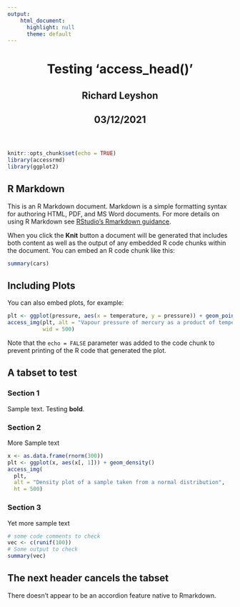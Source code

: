 ```yaml
---
output:
    html_document:
      highlight: null
      theme: default
---
```

<html lang="en">
<header>
  <meta charset="utf-8"/>
  <title>Testing 'access_head()'</title>
  <h1 class="title toc-ignore">Testing 'access_head()'</h1>
  <h2 class="author toc-ignore">Richard Leyshon</h2>
  <h2 class="date toc-ignore">03/12/2021</h2>
</header>
<body>
```r
knitr::opts_chunk$set(echo = TRUE)
library(accessrmd)
library(ggplot2)
```

## R Markdown

This is an R Markdown document. Markdown is a simple formatting syntax for authoring HTML, PDF, and MS Word documents. For more details on using R Markdown see [RStudio's Rmarkdown guidance](http://rmarkdown.rstudio.com).

When you click the **Knit** button a document will be generated that includes both content as well as the output of any embedded R code chunks within the document. You can embed an R code chunk like this:

```r
summary(cars)
```

## Including Plots

You can also embed plots, for example:

```r
plt <- ggplot(pressure, aes(x = temperature, y = pressure)) + geom_point()
access_img(plt, alt = "Vapour pressure of mercury as a product of temperature",
           wid = 500)

```

Note that the `echo = FALSE` parameter was added to the code chunk to prevent printing of the R code that generated the plot.

## A tabset to test {.tabset}


### Section 1

Sample text. Testing **bold**.

### Section 2

More Sample text

```r
x <- as.data.frame(rnorm(300))
plt <- ggplot(x, aes(x[, 1])) + geom_density()
access_img(
  plt,
  alt = "Density plot of a sample taken from a normal distribution",
  ht = 500)
```


### Section 3

Yet more sample text

```r
# some code comments to check
vec <- c(runif(100))
# Some output to check
summary(vec)

```


## The next header cancels the tabset

There doesn't appear to be an accordion feature native to Rmarkdown. 

</body>
</html>
